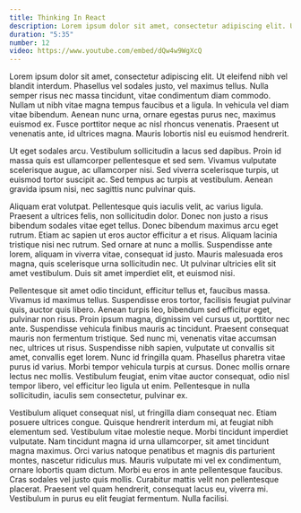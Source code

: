 ```yaml
---
title: Thinking In React
description: Lorem ipsum dolor sit amet, consectetur adipiscing elit. Ut eleifend nibh vel blandit interdum.
duration: "5:35"
number: 12
video: https://www.youtube.com/embed/dQw4w9WgXcQ
---
```


Lorem ipsum dolor sit amet, consectetur adipiscing elit. Ut eleifend nibh vel blandit interdum. Phasellus vel sodales justo, vel maximus tellus. Nulla semper risus nec massa tincidunt, vitae condimentum diam commodo. Nullam ut nibh vitae magna tempus faucibus et a ligula. In vehicula vel diam vitae bibendum. Aenean nunc urna, ornare egestas purus nec, maximus euismod ex. Fusce porttitor neque ac nisl rhoncus venenatis. Praesent ut venenatis ante, id ultrices magna. Mauris lobortis nisl eu euismod hendrerit.

Ut eget sodales arcu. Vestibulum sollicitudin a lacus sed dapibus. Proin id massa quis est ullamcorper pellentesque et sed sem. Vivamus vulputate scelerisque augue, ac ullamcorper nisi. Sed viverra scelerisque turpis, ut euismod tortor suscipit ac. Sed tempus ac turpis at vestibulum. Aenean gravida ipsum nisi, nec sagittis nunc pulvinar quis.

Aliquam erat volutpat. Pellentesque quis iaculis velit, ac varius ligula. Praesent a ultrices felis, non sollicitudin dolor. Donec non justo a risus bibendum sodales vitae eget tellus. Donec bibendum maximus arcu eget rutrum. Etiam ac sapien ut eros auctor efficitur a et risus. Aliquam lacinia tristique nisi nec rutrum. Sed ornare at nunc a mollis. Suspendisse ante lorem, aliquam in viverra vitae, consequat id justo. Mauris malesuada eros magna, quis scelerisque urna sollicitudin nec. Ut pulvinar ultricies elit sit amet vestibulum. Duis sit amet imperdiet elit, et euismod nisi.

Pellentesque sit amet odio tincidunt, efficitur tellus et, faucibus massa. Vivamus id maximus tellus. Suspendisse eros tortor, facilisis feugiat pulvinar quis, auctor quis libero. Aenean turpis leo, bibendum sed efficitur eget, pulvinar non risus. Proin ipsum magna, dignissim vel cursus ut, porttitor nec ante. Suspendisse vehicula finibus mauris ac tincidunt. Praesent consequat mauris non fermentum tristique. Sed nunc mi, venenatis vitae accumsan nec, ultrices ut risus. Suspendisse nibh sapien, vulputate ut convallis sit amet, convallis eget lorem. Nunc id fringilla quam. Phasellus pharetra vitae purus id varius. Morbi tempor vehicula turpis at cursus. Donec mollis ornare lectus nec mollis. Vestibulum feugiat, enim vitae auctor consequat, odio nisl tempor libero, vel efficitur leo ligula ut enim. Pellentesque in nulla sollicitudin, iaculis sem consectetur, pulvinar ex.

Vestibulum aliquet consequat nisl, ut fringilla diam consequat nec. Etiam posuere ultrices congue. Quisque hendrerit interdum mi, at feugiat nibh elementum sed. Vestibulum vitae molestie neque. Morbi tincidunt imperdiet vulputate. Nam tincidunt magna id urna ullamcorper, sit amet tincidunt magna maximus. Orci varius natoque penatibus et magnis dis parturient montes, nascetur ridiculus mus. Mauris vulputate mi vel ex condimentum, ornare lobortis quam dictum. Morbi eu eros in ante pellentesque faucibus. Cras sodales vel justo quis mollis. Curabitur mattis velit non pellentesque placerat. Praesent vel quam hendrerit, consequat lacus eu, viverra mi. Vestibulum in purus eu elit feugiat fermentum. Nulla facilisi.
